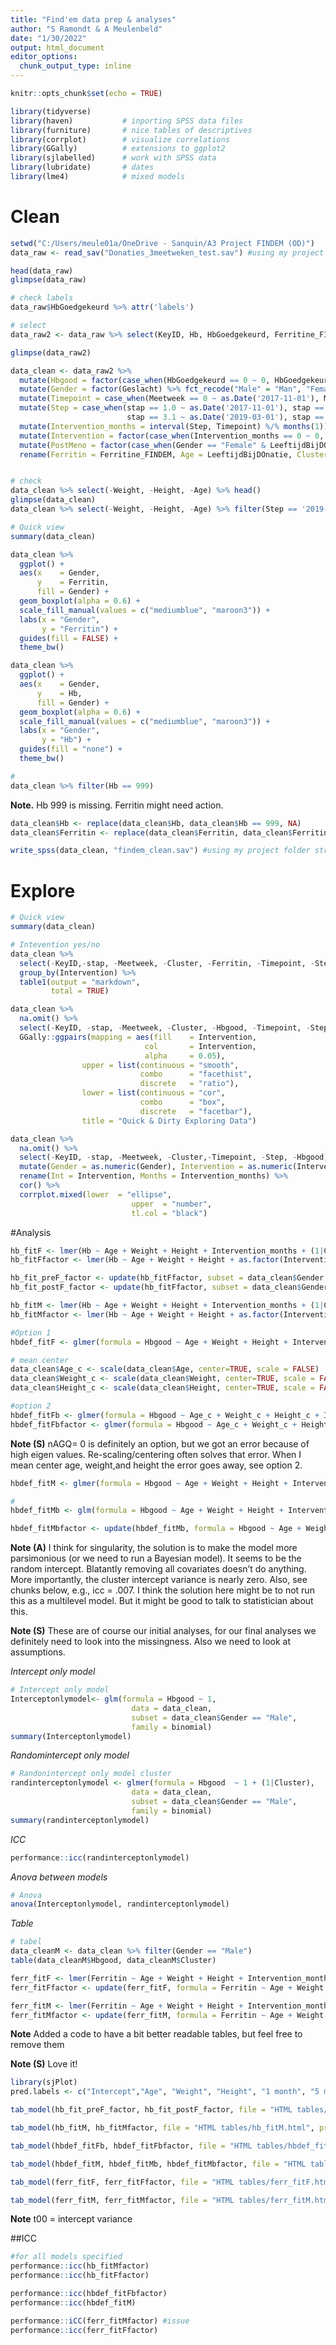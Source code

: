 ```yaml
---
title: "Find'em data prep & analyses"
author: "S Ramondt & A Meulenbeld"
date: "1/30/2022"
output: html_document
editor_options: 
  chunk_output_type: inline
---
```


```r
knitr::opts_chunk$set(echo = TRUE)

library(tidyverse)       
library(haven)           # inporting SPSS data files
library(furniture)       # nice tables of descriptives
library(corrplot)        # visualize correlations
library(GGally)          # extensions to ggplot2
library(sjlabelled)      # work with SPSS data
library(lubridate)       # dates
library(lme4)            # mixed models
```

# Clean

```r
setwd("C:/Users/meule01a/OneDrive - Sanquin/A3 Project FINDEM (OD)")
data_raw <- read_sav("Donaties_3meetweken_test.sav") #using my project folder structure, adapt to yours.

```

```r
head(data_raw)
glimpse(data_raw)

```

```r
# check labels
data_raw$HbGoedgekeurd %>% attr('labels')

# select
data_raw2 <- data_raw %>% select(KeyID, Hb, HbGoedgekeurd, Ferritine_FINDEM, stap, Meetweek, cluster, Geslacht, Gewicht, Lengte, LeeftijdBijDOnatie)

glimpse(data_raw2)
```

```r
data_clean <- data_raw2 %>% 
  mutate(Hbgood = factor(case_when(HbGoedgekeurd == 0 ~ 0, HbGoedgekeurd == 1 ~ 1))) %>% 
  mutate(Gender = factor(Geslacht) %>% fct_recode("Male" = "Man", "Female" = "Vrouw")) %>% 
  mutate(Timepoint = case_when(Meetweek == 0 ~ as.Date('2017-11-01'), Meetweek == 1 ~ as.Date('2019-03-01'), TRUE ~ as.Date('2019-11-01'))) %>% 
  mutate(Step = case_when(stap == 1.0 ~ as.Date('2017-11-01'), stap == 2.1 ~ as.Date('2018-05-01'), stap == 2.2~ as.Date('2018-10-01'), 
                          stap == 3.1 ~ as.Date('2019-03-01'), stap == 3.2 ~ as.Date('2019-10-01'), stap == 4.0 ~ as.Date('2019-11-01'))) %>% 
  mutate(Intervention_months = interval(Step, Timepoint) %/% months(1)) %>% mutate(Intervention_months =  if_else(Intervention_months < 0, 0, Intervention_months)) %>% 
  mutate(Intervention = factor(case_when(Intervention_months == 0 ~ 0, TRUE & !is.na(Intervention_months)~ 1))) %>% # just the way I created this shows how useless it is :)
  mutate(PostMeno = factor(case_when(Gender == "Female" & LeeftijdBijDOnatie < 45 ~ 0, Gender== "Female" & LeeftijdBijDOnatie >= 45 ~ 1))) %>%
  rename(Ferritin = Ferritine_FINDEM, Age = LeeftijdBijDOnatie, Cluster = cluster, Weight = Gewicht, Height = Lengte) %>% select(-HbGoedgekeurd, -Geslacht)


# check
data_clean %>% select(-Weight, -Height, -Age) %>% head()
glimpse(data_clean)
data_clean %>% select(-Weight, -Height, -Age) %>% filter(Step == '2019-11-01')

```

```r
# Quick view
summary(data_clean)
```

```r
data_clean %>% 
  ggplot() +
  aes(x    = Gender, 
      y    = Ferritin,
      fill = Gender) +
  geom_boxplot(alpha = 0.6) +
  scale_fill_manual(values = c("mediumblue", "maroon3")) +
  labs(x = "Gender",
       y = "Ferritin") +
  guides(fill = FALSE) +
  theme_bw()

```

```r
data_clean %>% 
  ggplot() +
  aes(x    = Gender, 
      y    = Hb,
      fill = Gender) +
  geom_boxplot(alpha = 0.6) +
  scale_fill_manual(values = c("mediumblue", "maroon3")) +
  labs(x = "Gender",
       y = "Hb") +
  guides(fill = "none") +
  theme_bw()

# 
data_clean %>% filter(Hb == 999) 
```

**Note.** Hb 999 is missing. Ferritin might need action.

```r
data_clean$Hb <- replace(data_clean$Hb, data_clean$Hb == 999, NA)
data_clean$Ferritin <- replace(data_clean$Ferritin, data_clean$Ferritin >= 1500, NA)

```

```r
write_spss(data_clean, "findem_clean.sav") #using my project folder structure, adapt to yours.
```

# Explore

```r
# Quick view
summary(data_clean)
```

```r
# Intevention yes/no
data_clean %>% 
  select(-KeyID,-stap, -Meetweek, -Cluster, -Ferritin, -Timepoint, -Step) %>% 
  group_by(Intervention) %>% 
  table1(output = "markdown",
         total = TRUE)

```

```r
data_clean %>%
  na.omit() %>% 
  select(-KeyID, -stap, -Meetweek, -Cluster, -Hbgood, -Timepoint, -Step, -Weight, -Height, -Intervention_months) %>%
  GGally::ggpairs(mapping = aes(fill    = Intervention,
                              col       = Intervention,
                              alpha     = 0.05),
                upper = list(continuous = "smooth",
                             combo      = "facethist",
                             discrete   = "ratio"),
                lower = list(continuous = "cor",
                             combo      = "box",
                             discrete   = "facetbar"),
                title = "Quick & Dirty Exploring Data") 
```

```r
data_clean %>% 
  na.omit() %>% 
  select(-KeyID, -stap, -Meetweek, -Cluster,-Timepoint, -Step, -Hbgood) %>%
  mutate(Gender = as.numeric(Gender), Intervention = as.numeric(Intervention)) %>%
  rename(Int = Intervention, Months = Intervention_months) %>% 
  cor() %>% 
  corrplot.mixed(lower  = "ellipse",
                           upper  = "number",
                           tl.col = "black")
```

#Analysis

```r
hb_fitF <- lmer(Hb ~ Age + Weight + Height + Intervention_months + (1|Cluster), data = data_clean, subset = data_clean$Gender == "Female")
hb_fitFfactor <- lmer(Hb ~ Age + Weight + Height + as.factor(Intervention_months) + (1|Cluster), data = data_clean, subset = data_clean$Gender == "Female")

hb_fit_preF_factor <- update(hb_fitFfactor, subset = data_clean$Gender == "Female" & data_clean$PostMeno == 0)
hb_fit_postF_factor <- update(hb_fitFfactor, subset = data_clean$Gender == "Female" & data_clean$PostMeno == 1)
```

```r
hb_fitM <- lmer(Hb ~ Age + Weight + Height + Intervention_months + (1|Cluster), data = data_clean, subset = data_clean$Gender == "Male")
hb_fitMfactor <- lmer(Hb ~ Age + Weight + Height + as.factor(Intervention_months) + (1|Cluster), data = data_clean, subset = data_clean$Gender == "Male")
```

```r
#Option 1
hbdef_fitF <- glmer(formula = Hbgood ~ Age + Weight + Height + Intervention_months + (1|Cluster), data = data_clean, subset = data_clean$Gender == "Female" ,family = binomial, nAGQ = 0)

# mean center
data_clean$Age_c <- scale(data_clean$Age, center=TRUE, scale = FALSE)
data_clean$Weight_c <- scale(data_clean$Weight, center=TRUE, scale = FALSE)
data_clean$Height_c <- scale(data_clean$Height, center=TRUE, scale = FALSE)

#option 2
hbdef_fitFb <- glmer(formula = Hbgood ~ Age_c + Weight_c + Height_c + Intervention_months + (1|Cluster), data = data_clean, subset = data_clean$Gender == "Female" ,family = binomial, nAGQ = 1)
hbdef_fitFbfactor <- glmer(formula = Hbgood ~ Age_c + Weight_c + Height_c + as.factor(Intervention_months) + (1|Cluster), data = data_clean, subset = data_clean$Gender == "Female" ,family = binomial, nAGQ = 1)
```

**Note (S)** nAGQ= 0 is definitely an option, but we got an error because of high eigen values. Re-scaling/centering often solves that error. When I mean center age, weight,and height the error goes away, see option 2.

```r
hbdef_fitM <- glmer(formula = Hbgood ~ Age + Weight + Height + Intervention_months + (1|Cluster), data = data_clean, subset = data_clean$Gender == "Male" ,family = binomial)

#
hbdef_fitMb <- glm(formula = Hbgood ~ Age + Weight + Height + Intervention_months, data = data_clean, subset = data_clean$Gender == "Male" ,family = binomial)

hbdef_fitMbfactor <- update(hbdef_fitMb, formula = Hbgood ~ Age + Weight + Height + as.factor(Intervention_months))

```

**Note (A)** I think for singularity, the solution is to make the model more parsimonious (or we need to run a Bayesian model). It seems to be the random intercept. Blatantly removing all covariates doesn't do anything. More importantly, the cluster intercept variance is nearly zero. Also, see chunks below, e.g., icc = .007. I think the solution here might be to not run this as a multilevel model. But it might be good to talk to statistician about this.

**Note (S)** These are of course our initial analyses, for our final analyses we definitely need to look into the missingness. Also we need to look at assumptions.

*Intercept only model*

```r
# Intercept only model
Interceptonlymodel<- glm(formula = Hbgood ~ 1,
                           data = data_clean,
                           subset = data_clean$Gender == "Male",
                           family = binomial) 
summary(Interceptonlymodel)
```

*Randomintercept only model*

```r
# Randonintercept only model cluster
randinterceptonlymodel <- glmer(formula = Hbgood  ~ 1 + (1|Cluster),
                           data = data_clean, 
                           subset = data_clean$Gender == "Male",
                           family = binomial) 
summary(randinterceptonlymodel)
```

*ICC*

```r
performance::icc(randinterceptonlymodel)
```

*Anova between models*

```r
# Anova
anova(Interceptonlymodel, randinterceptonlymodel)
```

*Table*

```r
# tabel
data_cleanM <- data_clean %>% filter(Gender == "Male")
table(data_cleanM$Hbgood, data_cleanM$Cluster)
```

```r
ferr_fitF <- lmer(Ferritin ~ Age + Weight + Height + Intervention_months + (1|Cluster), data = data_clean, subset = data_clean$Gender == "Female")
ferr_fitFfactor <- update(ferr_fitF, formula = Ferritin ~ Age + Weight + Height + as.factor(Intervention_months) + (1|Cluster))
```

```r
ferr_fitM <- lmer(Ferritin ~ Age + Weight + Height + Intervention_months + (1|Cluster), data = data_clean, subset = data_clean$Gender == "Male")
ferr_fitMfactor <- update(ferr_fitM, formula = Ferritin ~ Age + Weight + Height + as.factor(Intervention_months) + (1|Cluster))
```

**Note** Added a code to have a bit better readable tables, but feel free to remove them

**Note (S)** Love it!

```r
library(sjPlot)
pred.labels <- c("Intercept","Age", "Weight", "Height", "1 month", "5 months", "8 months", "10 months", "13 months", "16 months", "18 months", "24 months")

tab_model(hb_fit_preF_factor, hb_fit_postF_factor, file = "HTML tables/hb_fitF.html", pred.labels = pred.labels, dv.labels = c("Hb (Pre-menopausal)", "Hb (Post-menopausal)"), show.reflvl = T)

tab_model(hb_fitM, hb_fitMfactor, file = "HTML tables/hb_fitM.html", pred.labels = pred.labels)

tab_model(hbdef_fitFb, hbdef_fitFbfactor, file = "HTML tables/hbdef_fitF.html", pred.labels = pred.labels)

tab_model(hbdef_fitM, hbdef_fitMb, hbdef_fitMbfactor, file = "HTML tables/hbdef_fitM.html", pred.labels = pred.labels, dv.labels = c("Hbgood (glmer)","Hbgood (glm)","Hbgood (glm)"))

tab_model(ferr_fitF, ferr_fitFfactor, file = "HTML tables/ferr_fitF.html", pred.labels = pred.labels)

tab_model(ferr_fitM, ferr_fitMfactor, file = "HTML tables/ferr_fitM.html", pred.labels = pred.labels)
```
**Note** t00 = intercept variance

##ICC
```r
#for all models specified
performance::icc(hb_fitMfactor)
performance::icc(hb_fitFfactor)

performance::icc(hbdef_fitFbfactor)
performance::icc(hbdef_fitM)

performance::iCC(ferr_fitMfactor) #issue
performance::icc(ferr_fitFfactor)
```